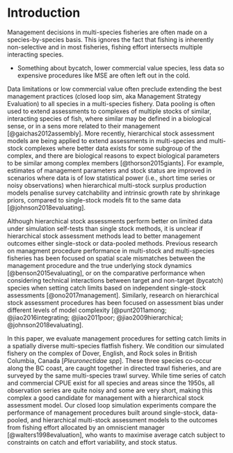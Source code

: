 # Introduction

Management decisions in multi-species fisheries are often 
made on a species-by-species basis. This ignores the fact that
fishing is inherently non-selective and in most fisheries,
fishing effort intersects multiple interacting species.

- Something about bycatch, lower commercial value species,
less data so expensive procedures like MSE are often
left out in the cold.


Data limitations or low commercial value often preclude 
extending the best management practices (closed loop sim, 
aka Management Strategy Evaluation) to all species in a multi-species
fishery. Data pooling is often used to extend assessments to 
complexes of multiple stocks of similar, interacting species
of fish, where similar may be defined in a biological
sense, or in a sens more related to their management 
[@gaichas2012assembly]. More recently, hierarchical stock 
assessment models are being 
applied to extend assessments in multi-species and multi-stock 
complexes where better data exists for some subgroup of the complex, 
and there are biological reasons to expect biological parameters
to be similar among complex members [@thorson2015giants]. For example, 
estimates of management parameters and stock status are improved in 
scenarios where data is of low statistical power (i.e., short 
time series or noisy observations) when hierarchical multi-stock 
surplus production models penalise survey catchability and intrinsic
growth rate by shrinkage priors, compared to single-stock
models fit to the same data [@johnson2018evaluating].

Although hierarchical stock assessments perform better 
on limited data under simulation self-tests than single 
stock methods, it is unclear if hierarchical stock assessment
methods lead to better management outcomes either single-stock
or data-pooled methods. Previous research on managment procedure
performance in multi-stock and multi-species fisheries
has been focused on spatial scale mismatches between
the management procedure and the true underlying stock
dynamics [@benson2015evaluating], or on the comparative 
performance when considering technical interactions 
between target and non-target (bycatch) species 
when setting catch limits based on 
independent single-stock assessments [@ono2017management]. 
Similarly, research on hierarchical stock assessment procedures
has been focused on assessment bias under different
levels of model complexity [@punt2011among; @jiao2016integrating;
@jiao2011poor; @jiao2009hierarchical; @johnson2018evaluating].  

In this paper, we evaluate management procedures for setting 
catch limits in a spatially diverse multi-species flatfish fishery. 
We condition our simulated fishery on the complex of 
Dover, English, and Rock soles in British Columbia, 
Canada [*Pleuronectidae spp*]. 
These three species co-occur along the BC coast, are caught 
together in directed trawl fisheries, and are surveyed by 
the same multi-species trawl survey. While time series
of catch and commercial CPUE exist for all species and 
areas since the 1950s, all observation series are quite 
noisy and some are very short, making this complex a 
good candidate for management with a hierarchical stock
assessment model. Our closed loop simulation experiments 
compare the performance of management procedures built 
around single-stock, data-pooled, and hierarchical 
multi-stock assessment models to the outcomes from fishing
effort allocated by an omniscient manager [@walters1998evaluation], 
who wants to maximise average catch subject to 
constraints on catch and effort variability, and stock status.







